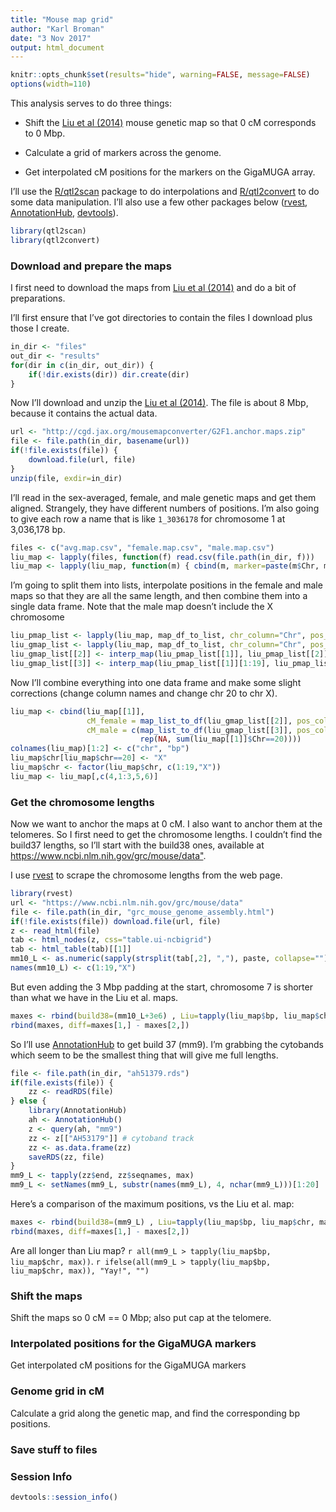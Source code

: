 ```yaml
---
title: "Mouse map grid"
author: "Karl Broman"
date: "3 Nov 2017"
output: html_document
---
```


```r
knitr::opts_chunk$set(results="hide", warning=FALSE, message=FALSE)
options(width=110)
```

This analysis serves to do three things:

- Shift the
  [Liu et al (2014)](https://doi.org/10.1534/genetics.114.161653)
  mouse genetic map so that 0 cM corresponds to 0 Mbp.

- Calculate a grid of markers across the genome.

- Get interpolated cM positions for the markers on the GigaMUGA array.


I'll use the [R/qtl2scan](https://github.com/rqtl/qtl2scan) package to
do interpolations and
[R/qtl2convert](https://github.com/rqtl/qtl2convert) to do some data
manipulation. I'll also use a few other packages below
([rvest](https://github.com/hadley/rvest),
[AnnotationHub](http://bioconductor.org/packages/release/bioc/html/AnnotationHub.html),
[devtools](https://github.com/hadley/devtools)).


```r
library(qtl2scan)
library(qtl2convert)
```

### Download and prepare the maps

I first need to download the maps from
[Liu et al (2014)](https://doi.org/10.1534/genetics.114.161653) and do
a bit of preparations.

I'll first ensure that I've got directories to contain the files I
download plus those I create.

```r
in_dir <- "files"
out_dir <- "results"
for(dir in c(in_dir, out_dir)) {
    if(!dir.exists(dir)) dir.create(dir)
}
```

Now I'll download
and unzip the [Liu et al (2014)](https://doi.org/10.1534/genetics.114.161653).
The file is about 8 Mbp, because it contains the actual data.

```r
url <- "http://cgd.jax.org/mousemapconverter/G2F1.anchor.maps.zip"
file <- file.path(in_dir, basename(url))
if(!file.exists(file)) {
    download.file(url, file)
}
unzip(file, exdir=in_dir)
```

I'll read in the sex-averaged, female, and male genetic maps and get
them aligned. Strangely, they have different numbers of positions.
I'm also going to give each row a name that is like `1_3036178` for
chromosome 1 at 3,036,178 bp.

```r
files <- c("avg.map.csv", "female.map.csv", "male.map.csv")
liu_map <- lapply(files, function(f) read.csv(file.path(in_dir, f)))
liu_map <- lapply(liu_map, function(m) { cbind(m, marker=paste(m$Chr, m$Pos, sep="_")) })
```

I'm going to split them into lists, interpolate positions in the
female and male maps so that they are all the same length, and then
combine them into a single data frame. Note that the male map doesn't
include the X chromosome

```r
liu_pmap_list <- lapply(liu_map, map_df_to_list, chr_column="Chr", pos_column="Pos")
liu_gmap_list <- lapply(liu_map, map_df_to_list, chr_column="Chr", pos_column="cM")
liu_gmap_list[[2]] <- interp_map(liu_pmap_list[[1]], liu_pmap_list[[2]], liu_gmap_list[[2]])
liu_gmap_list[[3]] <- interp_map(liu_pmap_list[[1]][1:19], liu_pmap_list[[3]], liu_gmap_list[[3]])
```

Now I'll combine everything into one data frame and make some slight
corrections (change column names and change chr 20 to chr X).

```r
liu_map <- cbind(liu_map[[1]],
                 cM_female = map_list_to_df(liu_gmap_list[[2]], pos_column="cM_female")[,"cM_female"],
                 cM_male = c(map_list_to_df(liu_gmap_list[[3]], pos_column="cM_male")[,"cM_male"],
                             rep(NA, sum(liu_map[[1]]$Chr==20))))
colnames(liu_map)[1:2] <- c("chr", "bp")
liu_map$chr[liu_map$chr==20] <- "X"
liu_map$chr <- factor(liu_map$chr, c(1:19,"X"))
liu_map <- liu_map[,c(4,1:3,5,6)]
```

### Get the chromosome lengths

Now we want to anchor the maps at 0 cM. I also want to anchor them at
the telomeres. So I first need to get the chromosome lengths.
I couldn't find the build37 lengths, so I'll start with
the build38 ones, available at <https://www.ncbi.nlm.nih.gov/grc/mouse/data">.

I use [rvest](https://github.com/hadley/rvest) to scrape the
chromosome lengths from the web page.

```r
library(rvest)
url <- "https://www.ncbi.nlm.nih.gov/grc/mouse/data"
file <- file.path(in_dir, "grc_mouse_genome_assembly.html")
if(!file.exists(file)) download.file(url, file)
z <- read_html(file)
tab <- html_nodes(z, css="table.ui-ncbigrid")
tab <- html_table(tab)[[1]]
mm10_L <- as.numeric(sapply(strsplit(tab[,2], ","), paste, collapse=""))[1:20]
names(mm10_L) <- c(1:19,"X")
```

But even adding the 3 Mbp padding at the start, chromosome 7 is
shorter than what we have in the Liu et al. maps.

```r
maxes <- rbind(build38=(mm10_L+3e6) , Liu=tapply(liu_map$bp, liu_map$chr, max))
rbind(maxes, diff=maxes[1,] - maxes[2,])
```

So I'll use
[AnnotationHub](http://bioconductor.org/packages/release/bioc/html/AnnotationHub.html)
to get build 37 (mm9). I'm grabbing the cytobands which seem to be the
smallest thing that will give me full lengths.

```r
file <- file.path(in_dir, "ah51379.rds")
if(file.exists(file)) {
    zz <- readRDS(file)
} else {
    library(AnnotationHub)
    ah <- AnnotationHub()
    z <- query(ah, "mm9")
    zz <- z[["AH53179"]] # cytoband track
    zz <- as.data.frame(zz)
    saveRDS(zz, file)
}
mm9_L <- tapply(zz$end, zz$seqnames, max)
mm9_L <- setNames(mm9_L, substr(names(mm9_L), 4, nchar(mm9_L)))[1:20]
```

Here's a comparison of the maximum positions, vs the Liu et al. map:

```r
maxes <- rbind(build38=(mm9_L) , Liu=tapply(liu_map$bp, liu_map$chr, max))
rbind(maxes, diff=maxes[1,] - maxes[2,])
```

Are all longer than Liu map? `r all(mm9_L > tapply(liu_map$bp, liu_map$chr, max))`.
`r ifelse(all(mm9_L > tapply(liu_map$bp, liu_map$chr, max)), "Yay!", "")`


### Shift the maps

Shift the maps so 0 cM == 0 Mbp; also put cap at the telomere.


### Interpolated positions for the GigaMUGA markers

Get interpolated cM positions for the GigaMUGA markers


### Genome grid in cM

Calculate a grid along the genetic map, and find the corresponding
bp positions.


### Save stuff to files



### Session Info

```r
devtools::session_info()
```

